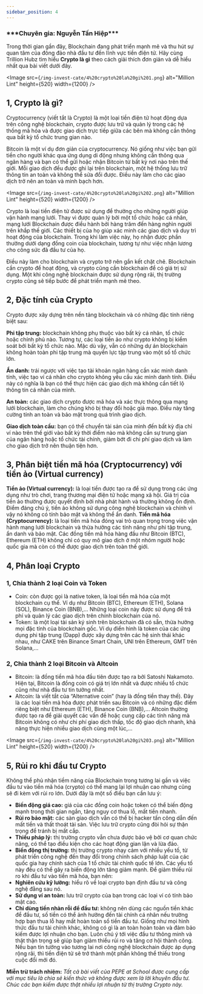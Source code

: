```yaml
---
sidebar_position: 4
---
```



<h3>***Chuyên gia: Nguyễn Tấn Hiệp***</h3>

Trong thời gian gần đây, Blockchain đang phát triển mạnh mẽ và thu hút sự quan tâm của đông đảo nhà đầu tư đến lĩnh vực tiền điện tử. Hãy cùng Trillion Hubz tìm hiểu **Crypto là gì** theo cách giải thích đơn giản và dễ hiểu nhất qua bài viết dưới đây.

<Image
  src={`/img-invest-cate/4%20crypto%20la%20gi%201.png`}
  alt="Million Lint"
  height={520}
  width={1200}
/>

## 1, Crypto là gì?

Cryptocurrency (viết tắt là Crypto) là một loại tiền điện tử hoạt động dựa trên công nghệ blockchain, crypto được lưu trữ và quản lý trong các hệ thống mã hóa và được giao dịch trực tiếp giữa các bên mà không cần thông qua bất kỳ tổ chức trung gian nào.

Bitcoin là một ví dụ đơn giản của cryptocurrency. Nó giống như việc bạn gửi tiền cho người khác qua ứng dụng di động nhưng không cần thông qua ngân hàng và bạn có thể gửi hoặc nhận Bitcoin từ bất kỳ nơi nào trên thế giới. Mỗi giao dịch đều được ghi lại trên blockchain, một hệ thống lưu trữ thông tin an toàn và không thể sửa đổi được. Điều này làm cho các giao dịch trở nên an toàn và minh bạch hơn.

<Image
  src={`/img-invest-cate/4%20crypto%20la%20gi%202.png`}
  alt="Million Lint"
  height={520}
  width={1200}
/>

Crypto là loại tiền điện tử được sử dụng để thưởng cho những người giúp vận hành mạng lưới. Thay vì được quản lý bởi một tổ chức hoặc cá nhân, mạng lưới Blockchain được điều hành bởi hàng trăm đến hàng nghìn người trên khắp thế giới. Các thiết bị của họ giúp xác minh các giao dịch và duy trì hoạt động của blockchain. Trong khi làm việc này, họ nhận được phần thưởng dưới dạng đồng coin của blockchain, tương tự như việc nhận lương cho công sức đã đầu tư của họ.

Điều này làm cho blockchain và crypto trở nên gắn kết chặt chẽ. Blockchain cần crypto để hoạt động, và crypto cũng cần blockchain để có giá trị sử dụng. Một khi công nghệ blockchain được sử dụng rộng rãi, thị trường crypto cũng sẽ tiếp bước để phát triển mạnh mẽ theo.

## 2, Đặc tính của Crypto

Crypto được xây dựng trên nền tảng blockchain và có những đặc tính riêng biệt sau:

**Phi tập trung:** blockchain không phụ thuộc vào bất kỳ cá nhân, tổ chức hoặc chính phủ nào. Tương tự, các loại tiền ảo như crypto không bị kiểm soát bởi bất kỳ tổ chức nào. Mặc dù vậy, vẫn có những dự án blockchain không hoàn toàn phi tập trung mà quyền lực tập trung vào một số tổ chức lớn.

**Ẩn danh:** trái ngược với việc tạo tài khoản ngân hàng cần xác minh danh tính, việc tạo ví cá nhân cho crypto không yêu cầu xác minh danh tính. Điều này có nghĩa là bạn có thể thực hiện các giao dịch mà không cần tiết lộ thông tin cá nhân của mình.

**An toàn:** các giao dịch crypto được mã hóa và xác thực thông qua mạng lưới blockchain, làm cho chúng khó bị thay đổi hoặc giả mạo. Điều này tăng cường tính an toàn và bảo mật trong quá trình giao dịch.

**Giao dịch toàn cầu:** bạn có thể chuyển tài sản của mình đến bất kỳ địa chỉ ví nào trên thế giới vào bất kỳ thời điểm nào mà không cần sự trung gian của ngân hàng hoặc tổ chức tài chính, giảm bớt đi chi phí giao dịch và làm cho giao dịch trở nên thuận tiện hơn.

## 3, Phân biệt tiền mã hóa (Cryptocurrency) với tiền ảo (Virtual currency)

**Tiền ảo (Virtual currency):** là loại tiền được tạo ra để sử dụng trong các ứng dụng như trò chơi, trang thương mại điện tử hoặc mạng xã hội. Giá trị của tiền ảo thường được quyết định bởi nhà phát hành và thường không ổn định. Điểm đáng chú ý, tiền ảo không sử dụng công nghệ blockchain và chính vì vậy nó không có tính bảo mật và không thể ẩn danh.
**Tiền mã hóa (Cryptocurrency):** là loại tiền mã hóa đóng vai trò quan trọng trong việc vận hành mạng lưới blockchain và thừa hưởng các tính năng như phi tập trung, ẩn danh và bảo mật. Các đồng tiền mã hóa hàng đầu như Bitcoin (BTC), Ethereum (ETH) không chỉ có quy mô giao dịch ở một nhóm người hoặc quốc gia mà còn có thể được giao dịch trên toàn thế giới.

## 4, Phân loại Crypto

### 1, Chia thành 2 loại Coin và Token

- Coin: còn được gọi là native token, là loại tiền mã hóa của một blockchain cụ thể. Ví dụ như Bitcoin (BTC), Ethereum (ETH), Solana (SOL), Binance Coin (BNB),… Những loại coin này được sử dụng để trả phí và quản lý các giao dịch trên chính blockchain của nó.
- Token: là một loại tài sản ký sinh trên blockchain đã có sẵn, thừa hưởng mọi đặc tính của blockchain gốc. Ví dụ điển hình là token của các ứng dụng phi tập trung (Dapp) được xây dựng trên các hệ sinh thái khác nhau, như CAKE trên Binance Smart Chain, UNI trên Ethereum, GMT trên Solana,…

### 2, Chia thành 2 loại Bitcoin và Altcoin

- Bitcoin: là đồng tiền mã hóa đầu tiên được tạo ra bởi Satoshi Nakamoto. Hiện tại, Bitcoin là đồng coin có giá trị lớn nhất và được nhiều tổ chức cũng như nhà đầu tư tin tưởng nhất.
- Altcoin: là viết tắt của “Alternative coin” (hay là đồng tiền thay thế). Đây là các loại tiền mã hóa được phát triển sau Bitcoin và có những đặc điểm riêng biệt như Ethereum (ETH), Binance Coin (BNB),… Altcoin thường được tạo ra để giải quyết các vấn đề hoặc cung cấp các tính năng mà Bitcoin không có như chi phí giao dịch thấp, tốc độ giao dịch nhanh, khả năng thực hiện nhiều giao dịch cùng một lúc,…

<Image
  src={`/img-invest-cate/4%20crypto%20la%20gi%203.png`}
  alt="Million Lint"
  height={520}
  width={1200}
/>

## 5, Rủi ro khi đầu tư Crypto

Không thể phủ nhận tiềm năng của Blockchain trong tương lai gần và việc đầu tư vào tiền mã hóa (crypto) có thể mang lại lợi nhuận cao nhưng cũng sẽ đi kèm với rủi ro lớn. Dưới đây là một số điều bạn cần lưu ý:

- **Biến động giá cao:** giá của các đồng coin hoặc token có thể biến động mạnh trong thời gian ngắn, tăng nguy cơ thua lỗ, mất tiền nhanh.
- **Rủi ro bảo mật:** các sàn giao dịch vẫn có thể bị hacker tấn công dẫn đến mất tiền và thất thoát tài sản. Việc lưu trữ crypto cũng đòi hỏi sự thận trọng để tránh bị mất cắp.
- **Thiếu pháp lý:** thị trường crypto vẫn chưa được bảo vệ bởi cơ quan chức năng, có thể tạo điều kiện cho các hoạt động gian lận và lừa đảo.
- **Biến động thị trường:** thị trường crypto nhạy cảm với nhiều yếu tố, từ phát triển công nghệ đến thay đổi trong chính sách pháp luật của các quốc gia hay chính sách của 1 tổ chức tài chính quốc tế lớn. Các yếu tố này đều có thể gây ra biến động lớn tăng giảm mạnh.
  Để giảm thiểu rủi ro khi đầu tư vào tiền mã hóa, bạn nên:
- **Nghiên cứu kỹ lưỡng:** hiểu rõ về loại crypto bạn định đầu tư và công nghệ đằng sau nó.
- **Sử dụng ví an toàn:** lưu trữ crypto của bạn trong các loại ví có tính bảo mật cao.
- **Chỉ dùng tiền nhàn rỗi để đầu tư:** không nên dùng các nguồn tiền khác để đầu tư, số tiền có thể ảnh hưởng đến tài chính cá nhân nếu trường hợp bạn thua lỗ hay mất hoàn toàn số tiền đầu tư.
  Giống như mọi hình thức đầu tư tài chính khác, không có gì là an toàn hoàn toàn và đảm bảo kiếm được lợi nhuận cho bạn. Luôn chú ý tới việc đầu tư thông minh và thật thận trọng sẽ giúp bạn giảm thiểu rủi ro và tăng cơ hội thành công. Nếu bạn tin tưởng vào tương lai nơi công nghệ blockchain được áp dụng rộng rãi, thì tiền điện tử sẽ trở thành một phần không thể thiếu trong cuộc đổi mới đó.

**Miễn trừ trách nhiệm:** _Tất cả bài viết của PEPE at School được cung cấp với mục tiêu là chia sẻ kiến thức và không được xem là lời khuyên đầu tư. Chúc các bạn kiếm được thật nhiều lợi nhuận từ thị trường Crypto này._

